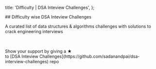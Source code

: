 
  title: 'Difficulty | DSA Inteview Challenges',
};

<div className="text-center">
## Difficulty wise DSA Inteview Challenges

A curated list of data structures & algorithms challenges with solutions to crack engineering interviews

<HeroImg />
</div>

<Cards num={2}>
  <Cards.Card className="card" title="Very easy" href="/difficulty/very-easy/" />
  <Cards.Card className="card" title="Easy" href="/difficulty/easy/" />
  <Cards.Card className="card" title="Medium" href="/difficulty/medium/" />
  <Cards.Card className="card" title="Hard" href="/difficulty/hard/" />
</Cards>

<br />
<br />

<div className="text-center">
  Show your support by giving a ★ <br /> to [DSA Inteview Challenges](https://github.com/sadanandpai/dsa-interview-challenges) repo
</div>
